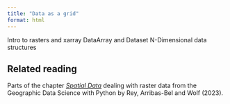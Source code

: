 ```yaml
---
title: "Data as a grid"
format: html
---
```


Intro to rasters and xarray
DataArray and Dataset
N-Dimensional data structures

::: {.callout-tip}
## Related reading

Parts of the chapter [_Spatial Data_](https://geographicdata.science/book/notebooks/03_spatial_data.html) dealing with raster data from
the Geographic Data Science with Python by Rey, Arribas-Bel and Wolf (2023).
:::
